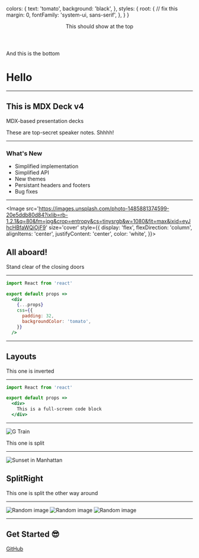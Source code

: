 
  colors: {
    text: 'tomato',
    background: 'black',
  },
  styles: {
    root: {
      // fix this
      margin: 0,
      fontFamily: 'system-ui, sans-serif',
    },
  }
}

<Head>
  <title>Hello</title>
</Head>

<Header>
  This should show at the top
</Header>

<Footer>
  And this is the bottom
</Footer>

# Hello

---

## This is MDX Deck v4

MDX-based presentation decks

<Notes>

These are top-secret speaker notes. Shhhh!

</Notes>

---

### What's New

<ul>
  <li>Simplified implementation</li>
  <Appear>
    <li>Simplified API</li>
    <li>New themes</li>
    <li>Persistant headers and footers</li>
    <li>Bug fixes</li>
  </Appear>
</ul>

---

<Image
  src='https://images.unsplash.com/photo-1485881374599-20e5ddb80d84?ixlib=rb-1.2.1&q=80&fm=jpg&crop=entropy&cs=tinysrgb&w=1080&fit=max&ixid=eyJhcHBfaWQiOjF9'
  size='cover'
  style={{
    display: 'flex',
    flexDirection: 'column',
    alignItems: 'center',
    justifyContent: 'center',
    color: 'white',
  }}>

  ## All aboard!

</Image>

<Notes>
Stand clear of the closing doors
</Notes>

---

```jsx
import React from 'react'

export default props =>
  <div
    {...props}
    css={{
      padding: 32,
      backgroundColor: 'tomato',
    }}
  />
```

---

<Invert>

## Layouts

This one is inverted

</Invert>

---

<FullScreenCode>

```jsx
import React from 'react'

export default props =>
  <div>
    This is a full-screen code block
  </div>
```

</FullScreenCode>

---

<Split>

![G Train](https://images.unsplash.com/photo-1544808728-35c5958efd93?ixlib=rb-1.2.1&q=80&fm=jpg&crop=entropy&cs=tinysrgb&w=1080&fit=max&ixid=eyJhcHBfaWQiOjF9)

This one is split

</Split>

---

<SplitRight>

![Sunset in Manhattan](https://images.unsplash.com/photo-1500487003906-9baadc8d610d?ixlib=rb-1.2.1&q=80&fm=jpg&crop=entropy&cs=tinysrgb&w=1080&fit=max&ixid=eyJhcHBfaWQiOjF9)

## SplitRight

This one is split the other way around

</SplitRight>

---

<Horizontal>

![Random image](https://source.unsplash.com/random/768x1024?newyork)
![Random image](https://source.unsplash.com/random/1024x768?newyork)
![Random image](https://source.unsplash.com/random/1024x1024?newyork)

</Horizontal>

---

## Get Started :sunglasses:

[GitHub](https://github.com/jxnblk/mdx-deck)
